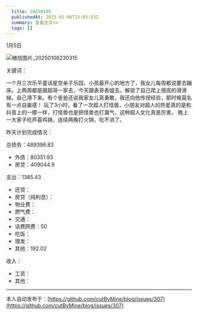 ```yaml
---
  title: 20250105
  publishedAt: 2025-01-06T15:03:53Z
  summary: 查看全文>>
  tags: []
---
```


1月5日 

![微信图片_20250106230315](https://github.com/user-attachments/assets/fa39e2bb-20bd-4e91-a243-a757ef0be137)

关键词：

一个月三次乐平童话星空亲子乐园，小孩最开心的地方了，我女儿每周都说要去蹦床。上两周都是跟超哥一家去，今天跟表哥表姐去。解锁了自己爬上很高的滑滑梯，自己滑下来。有个爸爸还说我家女儿真勇敢，我还向他传授经验，那时候莫名有一点自豪感！
玩了3小时，看了一次超人打怪兽，小朋友对超人的热爱真的是和抖音上的一模一样，打怪兽也是把怪兽也打漏气，这种超人文化真是厉害。
晚上一大家子吃芦荟鸡锅，连续两晚打火锅，吃不消了。


昨天计划完成情况：

总债务：489396.83
- 外债：80351.93
- 房贷：409044.9

支出：1385.43
- 还贷：
- 房贷（纯利息）：
- 物业费：
- 燃气费：
- 交通：
- 话费网费：50
- 吃饭：
- 理发：
- 其他：192.02 

收入：
- 工资：
- 其他：


---
本人自动发布于：[https://github.com/cutByMine/blog/issues/307](https://github.com/cutByMine/blog/issues/307)
